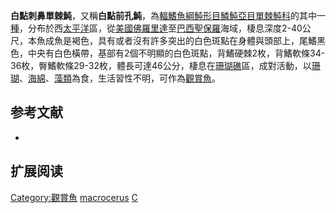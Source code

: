 {{Speciesbox
| name = 白點刺鼻單棘魨
| image = Cantherhines macrocerus.jpg
| status = NE
| status_system = IUCN3.1
| genus = Cantherhines
| species = macrocerus
| authority = [[Hollard|Hollard]], 1853
| synonyms = *''Monacanthus macrocerus, Hollard, 1853''
*''Cantherhines macroceros, Hollard, 1853''
*''Cantherines macrocerus, Hollard, 1853''
}}

'''白點刺鼻單棘魨'''，又稱'''白點前孔魨'''，為[[輻鰭魚綱|輻鰭魚綱]][[魨形目|魨形目]][[鱗魨亞目|鱗魨亞目]][[單棘魨科|單棘魨科]]的其中一[[種|種]]，分布於西[[太平洋|太平洋]]區，從[[美國|美國]][[佛羅里達|佛羅里達]]至[[巴西|巴西]][[聖保羅|聖保羅]]海域，棲息深度2-40公尺，本魚成魚是褐色，具有或者沒有許多突出的白色斑點在身體與頭部上，尾鰭黑色，中央有白色橫帶，基部有2個不明顯的白色斑點，背鰭硬棘2枚，背鰭軟條34-36枚，臀鰭軟條29-32枚，體長可達46公分，棲息在[[珊瑚礁|珊瑚礁]]區，成對活動，以[[珊瑚|珊瑚]]、[[海綿|海綿]]、[[藻類|藻類]]為食，生活習性不明，可作為[[觀賞魚|觀賞魚]]。

==参考文献==
*{{FishBase_species|genus=Cantherhines|species=macrocerus |year=2014|month=2}}

== 扩展阅读 ==
{{refbegin}}
{{wikispecies-inline|Cantherhines macrocerus |白點刺鼻單棘魨}}
{{refend}}
{{Taxonbar|from=Q304407}}

[[Category:觀賞魚|Category:觀賞魚]]
[[Category:刺鼻單棘魨屬|macrocerus]]
[[Category:1853年描述的魚類|C]]


{{魚類小作品}}